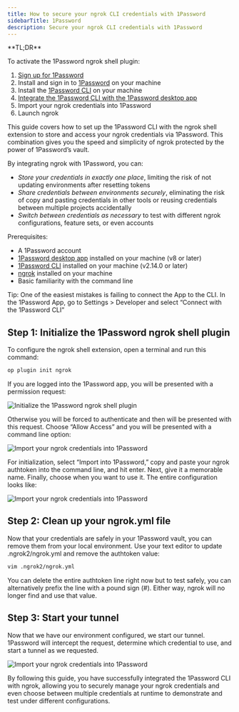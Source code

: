 ```yaml
---
title: How to secure your ngrok CLI credentials with 1Password
sidebarTitle: 1Password
description: Secure your ngrok CLI credentials with 1Password
---
```


<Tip>
**TL;DR**

To activate the 1Password ngrok shell plugin:

1. [Sign up for 1Password](https://1password.com/sign-up/)
1. Install and sign in to [1Password](https://support.1password.com/get-the-apps/) on your machine
1. Install the [1Password CLI](https://app-updates.agilebits.com/product_history/CLI2) on your machine
1. [Integrate the 1Password CLI with the 1Password desktop app](https://developer.1password.com/docs/cli/app-integration)
1. Import your ngrok credentials into 1Password
1. Launch ngrok
</Tip>

This guide covers how to set up the 1Password CLI with the ngrok shell extension to store and access your ngrok credentials via 1Password. This combination gives you the speed and simplicity of ngrok protected by the power of 1Password’s vault.

By integrating ngrok with 1Password, you can:

- _Store your credentials in exactly one place_, limiting the risk of not updating environments after resetting tokens
- _Share credentials between environments securely_, eliminating the risk of copy and pasting credentials in other tools or reusing credentials between multiple projects accidentally
- _Switch between credentials as necessary_ to test with different ngrok configurations, feature sets, or even accounts

Prerequisites:

- A 1Password account
- [1Password desktop app](https://support.1password.com/get-the-apps/) installed on your machine (v8 or later)
- [1Password CLI](https://app-updates.agilebits.com/product_history/CLI2) installed on your machine (v2.14.0 or later)
- [ngrok](https://download.ngrok.com) installed on your machine
- Basic familiarity with the command line

Tip: One of the easiest mistakes is failing to connect the App to the CLI. In the 1Password App, go to Settings > Developer and select “Connect with the 1Password CLI”

## **Step 1**: Initialize the 1Password ngrok shell plugin

To configure the ngrok shell extension, open a terminal and run this command:

```bash
op plugin init ngrok
```

If you are logged into the 1Password app, you will be presented with a permission request:

![Initialize the 1Password ngrok shell plugin](../img/1password/img/1password-connect-app-to-cli.png)

Otherwise you will be forced to authenticate and then will be presented with this request. Choose “Allow Access” and you will be presented with a command line option:

![Import your ngrok credentials into 1Password](../img/1password/img/1password-add-ngrok-authtoken.png)

For initialization, select “Import into 1Password,” copy and paste your ngrok authtoken into the command line, and hit enter. Next, give it a memorable name. Finally, choose when you want to use it. The entire configuration looks like:

![Import your ngrok credentials into 1Password](../img/1password/img/1password-add-ngrok-authtoken.gif)

## **Step 2**: Clean up your ngrok.yml file

Now that your credentials are safely in your 1Password vault, you can remove them from your local environment. Use your text editor to update .ngrok2/ngrok.yml and remove the authtoken value:

```bash
vim .ngrok2/ngrok.yml
```

You can delete the entire authtoken line right now but to test safely, you can alternatively prefix the line with a pound sign (#). Either way, ngrok will no longer find and use that value.

## **Step 3**: Start your tunnel

Now that we have our environment configured, we start our tunnel. 1Password will intercept the request, determine which credential to use, and start a tunnel as we requested.

![Import your ngrok credentials into 1Password](../img/1password/img/1password-start-ngrok.gif)

By following this guide, you have successfully integrated the 1Password CLI with ngrok, allowing you to securely manage your ngrok credentials and even choose between multiple credentials at runtime to demonstrate and test under different configurations.
